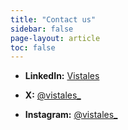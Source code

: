 ```yaml
---
title: "Contact us"
sidebar: false
page-layout: article
toc: false
---
```


- **LinkedIn:** [Vistales](https://linkedin.com/company/vistales)

- **X:** [@vistales_](https://twitter.com/vistales_)

- **Instagram:** [@vistales_](https://instagram.com/vistales_)
